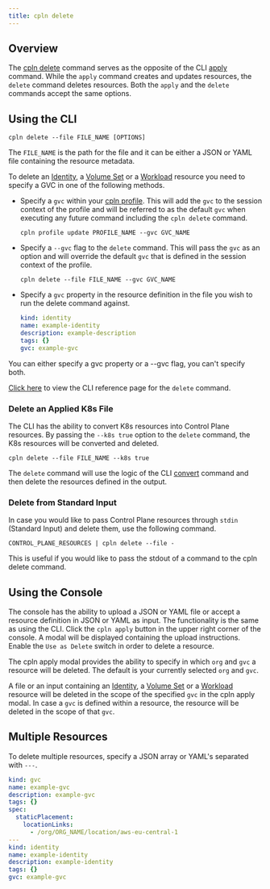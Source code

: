 ```yaml
---
title: cpln delete
---
```


## Overview

The [cpln delete](/reference/cli#delete) command serves as the opposite of the CLI [apply](/reference/cli#apply) command. While the `apply` command creates and updates resources, the `delete` command deletes resources. Both the `apply` and the `delete` commands accept the same options.

## Using the CLI

```
cpln delete --file FILE_NAME [OPTIONS]
```

The `FILE_NAME` is the path for the file and it can be either a JSON or YAML file containing the resource metadata.

To delete an [Identity](/reference/identity), a [Volume Set](/reference/volumeset) or a [Workload](/reference/workload) resource you need to specify a GVC in one of the following methods.

- Specify a `gvc` within your [cpln profile](/guides/manage-profile). This will add the `gvc` to the session context of the profile and will be referred to as the default `gvc` when executing any future command including the `cpln delete` command.

  ```
  cpln profile update PROFILE_NAME --gvc GVC_NAME
  ```

- Specify a `--gvc` flag to the `delete` command. This will pass the `gvc` as an option and will override the default `gvc` that is defined in the session context of the profile.

  ```
  cpln delete --file FILE_NAME --gvc GVC_NAME
  ```

- Specify a `gvc` property in the resource definition in the file you wish to run the delete command against.

  ```yaml YAML
  kind: identity
  name: example-identity
  description: example-description
  tags: {}
  gvc: example-gvc
  ```

<Note>You can either specify a gvc property or a --gvc flag, you can't specify both.</Note>

[Click here](/reference/cli#delete) to view the CLI reference page for the `delete` command.

### Delete an Applied K8s File

The CLI has the ability to convert K8s resources into Control Plane resources. By passing the `--k8s true` option to the `delete` command, the K8s resources will be converted and deleted.

```
cpln delete --file FILE_NAME --k8s true
```

The `delete` command will use the logic of the CLI [convert](/reference/cli#convert) command and then delete the resources defined in the output.

### Delete from Standard Input

In case you would like to pass Control Plane resources through `stdin` (Standard Input) and delete them, use the following command.

```
CONTROL_PLANE_RESOURCES | cpln delete --file -
```

<Tip>This is useful if you would like to pass the stdout of a command to the cpln delete command.</Tip>

## Using the Console

The console has the ability to upload a JSON or YAML file or accept a resource definition in JSON or YAML as input. The functionality is the same as using the CLI. Click the `cpln apply` button in the upper right corner of the console. A modal will be displayed containing the upload instructions. Enable the `Use as Delete` switch in order to delete a resource.

The cpln apply modal provides the ability to specify in which `org` and `gvc` a resource will be deleted. The default is your currently selected `org` and `gvc`.

A file or an input containing an [Identity](/reference/identity), a [Volume Set](/reference/volumeset) or a [Workload](/reference/workload) resource will be deleted in the scope of the specified `gvc` in the cpln apply modal. In case a `gvc` is defined within a resource, the resource will be deleted in the scope of that `gvc`.

## Multiple Resources

To delete multiple resources, specify a JSON array or YAML's separated with `---`.

```yaml YAML
kind: gvc
name: example-gvc
description: example-gvc
tags: {}
spec:
  staticPlacement:
    locationLinks:
      - /org/ORG_NAME/location/aws-eu-central-1
---
kind: identity
name: example-identity
description: example-identity
tags: {}
gvc: example-gvc
```
